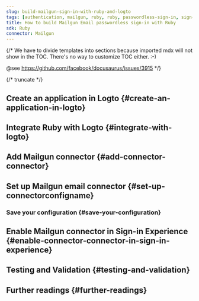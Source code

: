 ```yaml
---
slug: build-mailgun-sign-in-with-ruby-and-logto
tags: [authentication, mailgun, ruby, ruby, passwordless-sign-in, sign-in, login]
title: How to build Mailgun Email passwordless sign-in with Ruby
sdk: Ruby
connector: Mailgun
---
```


{/*
  We have to divide templates into sections because imported mdx will not show in the TOC.
  There's no way to customize TOC either. :-)

  @see https://github.com/facebook/docusaurus/issues/3915
*/}



{/* truncate */}

<Intro connector={connector} sdk="Ruby" link="https://www.ruby-lang.org" />

## Create an application in Logto \{#create-an-application-in-logto}

<CreateApplication type="Traditional web" framework="Ruby" />

## Integrate Ruby with Logto \{#integrate-with-logto}

<FrameworkGuide />

## Add Mailgun connector \{#add-connector-connector}

<AddPasswordlessConnector
  connector={connector}
  connectorType="Email"
  passwordlessSignUpIdentifier="Email address"
/>

## Set up Mailgun email connector \{#set-up-connectorconfigname}

<ConnectorGuide />

### Save your configuration \{#save-your-configuration}

<SaveYourConfiguration connector={connector} />

## Enable Mailgun connector in Sign-in Experience \{#enable-connector-connector-in-sign-in-experience}

<EnablePasswordlessConnector
  connectorType="Email"
  passwordlessSignUpIdentifier="Email address"
/>

## Testing and Validation \{#testing-and-validation}

<TestingAndValidation connector={connector} sdk="Ruby" />

## Further readings \{#further-readings}

<FurtherReadings />
